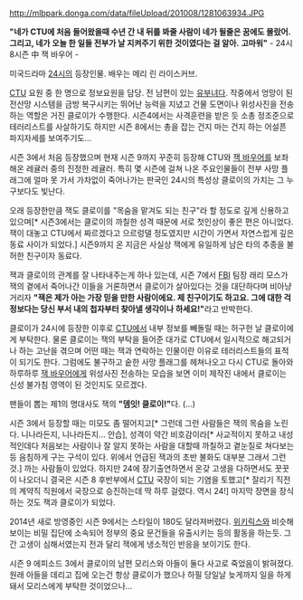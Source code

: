 http://mlbpark.donga.com/data/fileUpload/201008/1281063934.JPG

'''"네가 CTU에 처음 들어왔을때 수년 간 내 뒤를 봐줄 사람이 네가 될줄은 꿈에도 몰랐어.'''
'''그리고, 네가 오늘 한 일들 전부가 날 지켜주기 위한 것이였다는 걸 알아.'''
'''고마워"'''  
- 24시 8시즌 中 잭 바우어 -

미국드라마 [[24시]]의 등장인물. 배우는 메리 린 라이스커브.

[[CTU]] 요원 중 한 명으로 정보요원을 담당. 전 남편이 있는 [[유부녀]]다. 작중에서 엉망이 된 전산망 시스템을 금방 복구시키는 뛰어난 능력을 지녔고 건물 도면이나 위성사진을 전송하는 역할은 거진 클로이가 수행한다. 시즌4에서는 사격훈련을 받은 듯 소총 정조준으로 테러리스트를 사살하기도 하지만 시즌 8에서는 총을 잡는 건지 마는 건지 하는 어설픈 파지자세를 보여주기도...

시즌 3에서 처음 등장했으며 현재 시즌 9까지 꾸준히 등장해 CTU와 [[잭 바우어]]를 보좌해온 레귤러 중의 진정한 레귤러. 특히 몇 시즌에 걸쳐 나온 주요인물들이 전부 사망 플래그에 얼마 못 가서 가차없이 죽어나가는 판국인 24시의 특성상 클로이의 가치는 그 누구보다도 빛난다.

오래 등장한만큼 잭도 클로이를 "목숨을 맡겨도 되는 친구"라 할 정도로 깊게 신용하고 있으며[* 시즌3에서는 클로이의 까칠한 성격 때문에 서로 첫인상이 좋은 편은 아니었다. 잭이 대놓고 CTU에서 짜르겠다고 으르렁댈 정도였지만 시간이 가면서 자연스럽게 깊은 동료 사이가 되었다.] 시즌9까지 온 지금은 사실상 잭에게 유일하게 남은 타의 추종을 불허한 친구이자 동료다.

잭과 클로이의 관계를 잘 나타내주는게 하나 있는데, 시즌 7에서 [[FBI]] 팀장 래리 모스가 잭의 곁에서 죽어나간 이들을 거론하면서 클로이가 살아있다는 것을 대단하다며 비아냥거리자 '''"잭은 제가 아는 가장 믿을 만한 사람이에요. 제 친구이기도 하고요. 그에 대한 걱정보다는 당신 부서 내의 첩자부터 찾아낼 생각이나 하세요!"'''라고 반박한다.

클로이가 24시에 등장한 이후로 [[CTU]]에서 내부 정보를 빼돌릴 때는 허구헌 날 클로이에게 부탁한다. 물론 클로이는 잭의 부탁을 들어준 대가로 CTU에서 일시적으로 해고되거나 하는 고난을 겪으며 어떤 때는 잭과 연락하는 인물이란 이유로 테러리스트들의 표적이 되기도 한다. 그럼에도 불구하고 숱한 사망 플래그를 헤쳐나오고 다시 CTU로 돌아와 하루하루 [[잭 바우어]]에게 위성사진 전송하는 모습을 보면 이미 제작진 내에서 클로이는 신성 불가침 영역이 된 것인지도 모르겠다.

팬들이 뽑는 제1의 명대사도 잭의 '''"뎀잇! 클로이!"'''다. (...)

시즌 3에서 등장할 때는 미모도 좀 떨어지고[* 그런데 그런 사람들은 잭의 목숨을 노린다. 니나라든지, 니나라든지... 안습], 성격이 약간 비호감이라[* 사교적이지 못하고 내성적인데다 처음보는 사람이나 잘 알지 못하는 사람을 대할때 까칠하고 곁눈질로 쳐다보는 등 음침하게 구는 구석이 있다. 위에서 언급된 잭과의 초반 불화도 대부분 그래서 그런 것.] 까는 사람들이 있었다. 하지만 24에 장기출연하면서 온갖 고생을 다하면서도 꿋꿋이 나오더니 결국은 시즌 8 후반부에서 [[CTU]] 국장이 되는 기염을 토했고[* 잘리기 직전의 계약직 직원에서 국장으로 승진하는데 딱 하루 걸렸다. 역시 24!] 마지막 장면을 장식하는 것도 잭과 클로이가 되었다.

2014년 새로 방영중인 시즌 9에서는 스타일이 180도 달라져버렸다. [[위키릭스]]와 비슷해보이는 비밀 집단에 소속되어 정부의 중요 문건들을 유출시키는 등의 활동을 하는듯. 그간 고생이 심해서였는지 전과 달리 잭에게 냉소적인 반응을 보이기도 한다.

시즌 9 에피소드 3에서 클로이의 남편 모리스와 아들이 둘다 사고로 죽었음이 밝혀졌다. 원래 아들을 데리고 집에 오는건 항상 클로이가 했으나 하필 당일날 늦게까지 일을 하게 돼서 모리스에게 부탁한 것이었으나...
